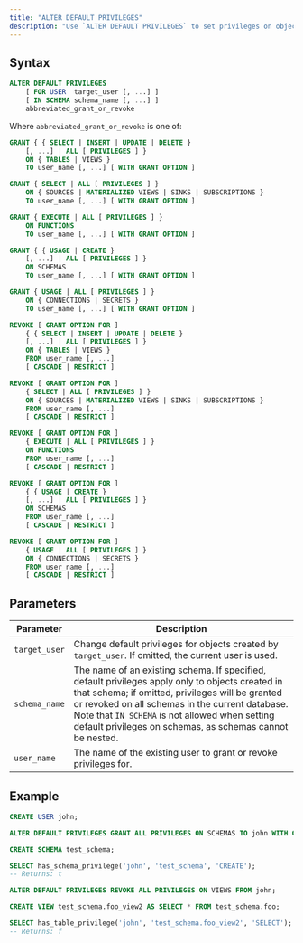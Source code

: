 ```yaml
---
title: "ALTER DEFAULT PRIVILEGES"
description: "Use `ALTER DEFAULT PRIVILEGES` to set privileges on objects created in the future, such as tables, views, sources, sinks, functions, schemas, and more. This removes the need to run `GRANT` or `REVOKE` manually each time a new object is created."
---
```


## Syntax

```sql
ALTER DEFAULT PRIVILEGES
    [ FOR USER  target_user [, ...] ]
    [ IN SCHEMA schema_name [, ...] ]
    abbreviated_grant_or_revoke
```

Where `abbreviated_grant_or_revoke` is one of:

```sql
GRANT { { SELECT | INSERT | UPDATE | DELETE }
    [, ...] | ALL [ PRIVILEGES ] }
    ON { TABLES | VIEWS }
    TO user_name [, ...] [ WITH GRANT OPTION ]

GRANT { SELECT | ALL [ PRIVILEGES ] }
    ON { SOURCES | MATERIALIZED VIEWS | SINKS | SUBSCRIPTIONS }
    TO user_name [, ...] [ WITH GRANT OPTION ]

GRANT { EXECUTE | ALL [ PRIVILEGES ] }
    ON FUNCTIONS
    TO user_name [, ...] [ WITH GRANT OPTION ]

GRANT { { USAGE | CREATE }
    [, ...] | ALL [ PRIVILEGES ] }
    ON SCHEMAS
    TO user_name [, ...] [ WITH GRANT OPTION ]

GRANT { USAGE | ALL [ PRIVILEGES ] }
    ON { CONNECTIONS | SECRETS }
    TO user_name [, ...] [ WITH GRANT OPTION ]

REVOKE [ GRANT OPTION FOR ]
    { { SELECT | INSERT | UPDATE | DELETE }
    [, ...] | ALL [ PRIVILEGES ] }
    ON { TABLES | VIEWS }
    FROM user_name [, ...]
    [ CASCADE | RESTRICT ]

REVOKE [ GRANT OPTION FOR ]
    { SELECT | ALL [ PRIVILEGES ] }
    ON { SOURCES | MATERIALIZED VIEWS | SINKS | SUBSCRIPTIONS }
    FROM user_name [, ...]
    [ CASCADE | RESTRICT ]

REVOKE [ GRANT OPTION FOR ]
    { EXECUTE | ALL [ PRIVILEGES ] }
    ON FUNCTIONS
    FROM user_name [, ...]
    [ CASCADE | RESTRICT ]

REVOKE [ GRANT OPTION FOR ]
    { { USAGE | CREATE }
    [, ...] | ALL [ PRIVILEGES ] }
    ON SCHEMAS
    FROM user_name [, ...]
    [ CASCADE | RESTRICT ]

REVOKE [ GRANT OPTION FOR ]
    { USAGE | ALL [ PRIVILEGES ] }
    ON { CONNECTIONS | SECRETS }
    FROM user_name [, ...]
    [ CASCADE | RESTRICT ]
```

## Parameters

| Parameter     | Description |
|---------------|-------------|
| `target_user` | Change default privileges for objects created by `target_user`. If omitted, the current user is used. |
| `schema_name` | The name of an existing schema. If specified, default privileges apply only to objects created in that schema; if omitted, privileges will be granted or revoked on all schemas in the current database. Note that `IN SCHEMA` is not allowed when setting default privileges on schemas, as schemas cannot be nested. |
| `user_name`   | The name of the existing user to grant or revoke privileges for. |


## Example

```sql Grant privileges on schemas
CREATE USER john;

ALTER DEFAULT PRIVILEGES GRANT ALL PRIVILEGES ON SCHEMAS TO john WITH GRANT OPTION;

CREATE SCHEMA test_schema;

SELECT has_schema_privilege('john', 'test_schema', 'CREATE');
-- Returns: t
```

```sql Revoke privileges on views
ALTER DEFAULT PRIVILEGES REVOKE ALL PRIVILEGES ON VIEWS FROM john;

CREATE VIEW test_schema.foo_view2 AS SELECT * FROM test_schema.foo;

SELECT has_table_privilege('john', 'test_schema.foo_view2', 'SELECT');
-- Returns: f
```